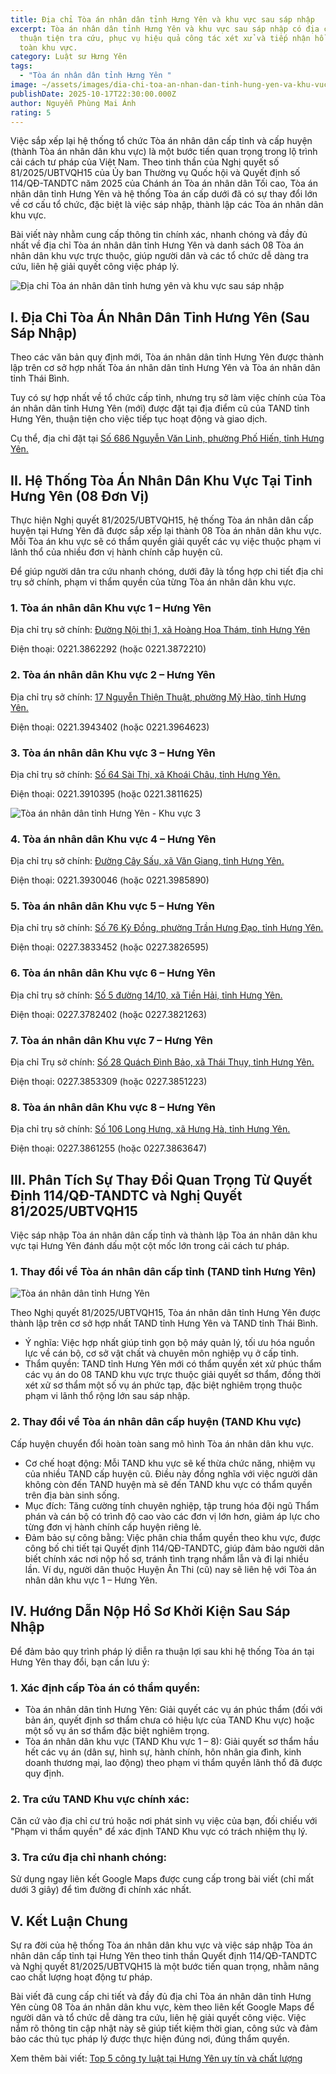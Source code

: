 ```yaml
---
title: Địa chỉ Tòa án nhân dân tỉnh Hưng Yên và khu vực sau sáp nhập
excerpt: Tòa án nhân dân tỉnh Hưng Yên và khu vực sau sáp nhập có địa chỉ mới
  thuận tiện tra cứu, phục vụ hiệu quả công tác xét xử và tiếp nhận hồ sơ cho
  toàn khu vực.
category: Luật sư Hưng Yên
tags:
  - "Tòa án nhân dân tỉnh Hưng Yên "
image: ~/assets/images/dia-chi-toa-an-nhan-dan-tinh-hung-yen-va-khu-vuc-sau-sap-nhap.jpg
publishDate: 2025-10-17T22:30:00.000Z
author: Nguyễn Phùng Mai Ánh
rating: 5
---
```

Việc sắp xếp lại hệ thống tổ chức Tòa án nhân dân cấp tỉnh và cấp huyện (thành Tòa án nhân dân khu vực) là một bước tiến quan trọng trong lộ trình cải cách tư pháp của Việt Nam. Theo tinh thần của Nghị quyết số 81/2025/UBTVQH15 của Ủy ban Thường vụ Quốc hội và Quyết định số 114/QĐ-TANDTC năm 2025 của Chánh án Tòa án nhân dân Tối cao, Tòa án nhân dân tỉnh Hưng Yên và hệ thống Tòa án cấp dưới đã có sự thay đổi lớn về cơ cấu tổ chức, đặc biệt là việc sáp nhập, thành lập các Tòa án nhân dân khu vực.

Bài viết này nhằm cung cấp thông tin chính xác, nhanh chóng và đầy đủ nhất về địa chỉ Tòa án nhân dân tỉnh Hưng Yên và danh sách 08 Tòa án nhân dân khu vực trực thuộc, giúp người dân và các tổ chức dễ dàng tra cứu, liên hệ giải quyết công việc pháp lý.

![Địa chỉ Tòa án nhân dân tỉnh hưng yên và khu vực sau sáp nhập](~/assets/images/dia-chi-toa-an-nhan-dan-tinh-hung-yen-va-khu-vuc-sau-sap-nhap.jpg "Địa chỉ Tòa án nhân dân tỉnh hưng yên và khu vực sau sáp nhập")

## I. Địa Chỉ Tòa Án Nhân Dân Tỉnh Hưng Yên (Sau Sáp Nhập)

Theo các văn bản quy định mới, Tòa án nhân dân tỉnh Hưng Yên được thành lập trên cơ sở hợp nhất Tòa án nhân dân tỉnh Hưng Yên và Tòa án nhân dân tỉnh Thái Bình.

Tuy có sự hợp nhất về tổ chức cấp tỉnh, nhưng trụ sở làm việc chính của Tòa án nhân dân tỉnh Hưng Yên (mới) được đặt tại địa điểm cũ của TAND tỉnh Hưng Yên, thuận tiện cho việc tiếp tục hoạt động và giao dịch.

Cụ thể, địa chỉ đặt tại [Số 686 Nguyễn Văn Linh, phường Phố Hiến, tỉnh Hưng Yên. ](https://www.google.com/maps/place/T%C3%B2a+%C3%A1n+nh%C3%A2n+d%C3%A2n+T%E1%BB%89nh+H%C6%B0ng+Y%C3%AAn/@20.6618606,106.0343367,14z/data=!4m10!1m2!2m1!1zVMOyYSDDoW4gbmjDom4gZMOibiB04buJbmggSMawbmcgWcOqbg!3m6!1s0x3135c7b1a8dc33ab:0xb10cfb5440024f99!8m2!3d20.6607673!4d106.0579575!15sCiVUw7JhIMOhbiBuaMOibiBkw6JuIHThu4luaCBIxrBuZyBZw6pukgEXbG9jYWxfZ292ZXJubWVudF9vZmZpY2WqAU4QATIfEAEiG3PIxFjDgzQkV_642zUMV9PVnSND9a8MQJwmNDIpEAIiJXTDsmEgw6FuIG5ow6JuIGTDom4gdOG7iW5oIGjGsG5nIHnDqm7gAQA!16s%2Fg%2F11h3yhbvnz?entry=ttu&g_ep=EgoyMDI1MTAxNC4wIKXMDSoASAFQAw%3D%3D)

## II. Hệ Thống Tòa Án Nhân Dân Khu Vực Tại Tỉnh Hưng Yên (08 Đơn Vị)

Thực hiện Nghị quyết 81/2025/UBTVQH15, hệ thống Tòa án nhân dân cấp huyện tại Hưng Yên đã được sắp xếp lại thành 08 Tòa án nhân dân khu vực. Mỗi Tòa án khu vực sẽ có thẩm quyền giải quyết các vụ việc thuộc phạm vi lãnh thổ của nhiều đơn vị hành chính cấp huyện cũ.

Để giúp người dân tra cứu nhanh chóng, dưới đây là tổng hợp chi tiết địa chỉ trụ sở chính, phạm vi thẩm quyền của từng Tòa án nhân dân khu vực.

### 1. Tòa án nhân dân Khu vực 1 – Hưng Yên

Địa chỉ trụ sở chính: [Đường Nội thị 1, xã Hoàng Hoa Thám, tỉnh Hưng Yên](https://www.google.com/maps?q=M4XC+WFC+T%C3%B2a+%C3%81n+Nh%C3%A2n+D%C3%A2n+Huy%E1%BB%87n+Ti%C3%AAn+L%E1%BB%AF,+Ng%C3%B4+Quy%E1%BB%81n,+Ti%C3%AAn+L%E1%BB%AF,+H%C6%B0ng+Y%C3%AAn&ftid=0x3135c07a39ac9327:0x102a993c5ce2b6ba&hl=vi-VN&gl=vn&entry=gps&coh=0&lucs=,94259550,94284460,47069508&g_ep=CAISBjYuNDAuNBgAINeCAyobLDk0MjU5NTUwLDk0Mjg0NDYwLDQ3MDY5NTA4QgJWTg%3D%3D&skid=c63e2b17-3803-42de-a4f7-c6dc27dca10f&g_st=iz)

Điện thoại: 0221.3862292 (hoặc 0221.3872210)

### 2. Tòa án nhân dân Khu vực 2 – Hưng Yên

Địa chỉ trụ sở chính: [17 Nguyễn Thiện Thuật, phường Mỹ Hào, tỉnh Hưng Yên.](https://www.google.com/maps/place/To%C3%A0+%C3%A1n+nh%C3%A2n+d%C3%A2n+th%E1%BB%8B+x%C3%A3+M%E1%BB%B9+H%C3%A0o/@20.934752,106.0575666,17z/data=!3m1!4b1!4m6!3m5!1s0x3135a5bfbf8a6349:0xf2dc0ac9a1e6bd7b!8m2!3d20.934752!4d106.0575666!16s%2Fg%2F11jnj8hvq7?hl=vi-VN&entry=ttu&g_ep=EgoyMDI1MTAxNC4wIKXMDSoASAFQAw%3D%3D)

Điện thoại: 0221.3943402 (hoặc 0221.3964623)

### 3. Tòa án nhân dân Khu vực 3 – Hưng Yên

Địa chỉ trụ sở chính: [Số 64 Sài Thi, xã Khoái Châu, tỉnh Hưng Yên.](https://www.google.com/maps?q=RXPH+XFX+T%C3%B2a+%C3%81n+Nh%C3%A2n+D%C3%A2n+Huy%E1%BB%87n+Kho%C3%A1i+Ch%C3%A2u,+%C4%90T206,+TT.+Kho%C3%A1i+Ch%C3%A2u,+Kho%C3%A1i+Ch%C3%A2u,+H%C6%B0ng+Y%C3%AAn&ftid=0x3135ba7160c254ff:0xd6b16a57a3c465c3&hl=vi-VN&gl=vn&entry=gps&coh=0&lucs=,94259550,94284460,47069508&g_ep=CAISBjYuNDAuNBgAINeCAyobLDk0MjU5NTUwLDk0Mjg0NDYwLDQ3MDY5NTA4QgJWTg%3D%3D&skid=a17e38fa-8bcf-4393-b9a1-7c8e797cf6ac&g_st=iz)

Điện thoại: 0221.3910395 (hoặc 0221.3811625)

![Tòa án nhân dân tỉnh Hưng Yên - Khu vực 3](~/assets/images/toa-an-nhan-dan-tinh-hung-yen-khu-vuc-3.jpg "Tòa án nhân dân tỉnh Hưng Yên - Khu vực 3")

### 4. Tòa án nhân dân Khu vực 4 – Hưng Yên

Địa chỉ trụ sở chính: [Đường Cây Sấu, xã Văn Giang, tỉnh Hưng Yên.](https://www.google.com/maps/place/Van+Giang+District+Court/@20.9452507,105.9404725,3a,75y,90t/data=!3m8!1e2!3m6!1sCIHM0ogKEICAgIDkz7uPiwE!2e10!3e12!6shttps:%2F%2Flh3.googleusercontent.com%2Fgps-cs-s%2FAC9h4nr9RKkAUYRQ78A6uixgrojhKBawxYHqJ-nRNsixbOByswIOhbdMwkx9MPRL5mbv-5WOi7fk-XErbNsvpNr9kKcRI2hLRA2GGiNPrxVC5ccRQQN-DX2-rtWjtTtKw9CY_-rPFM8cVg%3Dw397-h298-k-no!7i4032!8i3024!4m9!3m8!1s0x3135afa475880f6b:0xdace8b104d16394!8m2!3d20.9452507!4d105.9404725!10e5!14m1!1BCgIgAQ!16s%2Fg%2F12vsjfhd5?entry=ttu&g_ep=EgoyMDI1MTAxNC4wIKXMDSoASAFQAw%3D%3D)

Điện thoại: 0221.3930046 (hoặc 0221.3985890)

### 5. Tòa án nhân dân Khu vực 5 – Hưng Yên

Địa chỉ trụ sở chính: [Số 76 Kỳ Đồng, phường Trần Hưng Đạo, tỉnh Hưng Yên.](https://www.google.com/maps/place/T%C3%B2a+%C3%A1n+nh%C3%A2n+d%C3%A2n+th%C3%A0nh+ph%E1%BB%91+Th%C3%A1i+B%C3%ACnh/@20.4507143,106.3446312,17z/data=!3m1!4b1!4m6!3m5!1s0x3135fad55876a559:0xceb3f3962fda19b5!8m2!3d20.4507143!4d106.3472061!16s%2Fg%2F11c1qbxxns?entry=ttu&g_ep=EgoyMDI1MTAxNC4wIKXMDSoASAFQAw%3D%3D)

Điện thoại: 0227.3833452 (hoặc 0227.3826595)

### 6. Tòa án nhân dân Khu vực 6 – Hưng Yên

Địa chỉ trụ sở chính: [Số 5 đường 14/10, xã Tiền Hải, tỉnh Hưng Yên.](https://www.google.com/maps/place/T%C3%B2a+%C3%81n+huy%E1%BB%87n+Ti%E1%BB%81n+H%E1%BA%A3i/@20.405303,106.5042447,17z/data=!4m15!1m8!3m7!1s0x3135f94e64bb984f:0xdcd279b5ffc78124!2zVMOyYSDDgW4gaHV54buHbiBUaeG7gW4gSOG6o2k!8m2!3d20.4054393!4d106.5043906!10e5!16s%2Fg%2F11rgfkjc_7!3m5!1s0x3135f94e64bb984f:0xdcd279b5ffc78124!8m2!3d20.4054393!4d106.5043906!16s%2Fg%2F11rgfkjc_7?entry=ttu&g_ep=EgoyMDI1MTAxNC4wIKXMDSoASAFQAw%3D%3D)

Điện thoại: 0227.3782402 (hoặc 0227.3821263)

### 7. Tòa án nhân dân Khu vực 7 – Hưng Yên

Địa chỉ Trụ sở chính: [Số 28 Quách Đình Bảo, xã Thái Thụy, tỉnh Hưng Yên.](https://www.google.com/maps/place/T%C3%B2a+%C3%81n+Nh%C3%A2n+D%C3%A2n+Huy%E1%BB%87n+Th%C3%A1i+Th%E1%BB%A5y/@20.5614236,106.5627222,17z/data=!3m1!4b1!4m6!3m5!1s0x314a098f1ff376df:0x888cf9390712b040!8m2!3d20.5614236!4d106.5652971!16s%2Fg%2F1tdq81jg?entry=ttu&g_ep=EgoyMDI1MTAxNC4wIKXMDSoASAFQAw%3D%3D)

Điện thoại: 0227.3853309 (hoặc 0227.3851223)

### 8. Tòa án nhân dân Khu vực 8 – Hưng Yên

Địa chỉ trụ sở chính: [Số 106 Long Hưng, xã Hưng Hà, tỉnh Hưng Yên.](https://www.google.com/maps/place/T%C3%B2a+%C3%81n+Huy%E1%BB%87n+H%C6%B0ng+H%C3%A0/@20.5889529,106.2250947,17z/data=!3m1!4b1!4m6!3m5!1s0x3135e9680d6f86ff:0x5e22a22401e3e401!8m2!3d20.5889529!4d106.2276696!16s%2Fg%2F1pp2v2vl9?entry=ttu&g_ep=EgoyMDI1MTAxNC4wIKXMDSoASAFQAw%3D%3D)

Điện thoại: 0227.3861255 (hoặc 0227.3863647)

## III. Phân Tích Sự Thay Đổi Quan Trọng Từ Quyết Định 114/QĐ-TANDTC và Nghị Quyết 81/2025/UBTVQH15

Việc sáp nhập Tòa án nhân dân cấp tỉnh và thành lập Tòa án nhân dân khu vực tại Hưng Yên đánh dấu một cột mốc lớn trong cải cách tư pháp.

### 1. Thay đổi về Tòa án nhân dân cấp tỉnh (TAND tỉnh Hưng Yên)

![Tòa án nhân dân tỉnh Hưng Yên ](~/assets/images/toa-an-nhan-dan-tinh-hung-yen.jpg "Tòa án nhân dân tỉnh Hưng Yên ")

Theo Nghị quyết 81/2025/UBTVQH15, Tòa án nhân dân tỉnh Hưng Yên được thành lập trên cơ sở hợp nhất TAND tỉnh Hưng Yên và TAND tỉnh Thái Bình.

* Ý nghĩa: Việc hợp nhất giúp tinh gọn bộ máy quản lý, tối ưu hóa nguồn lực về cán bộ, cơ sở vật chất và chuyên môn nghiệp vụ ở cấp tỉnh.
* Thẩm quyền: TAND tỉnh Hưng Yên mới có thẩm quyền xét xử phúc thẩm các vụ án do 08 TAND khu vực trực thuộc giải quyết sơ thẩm, đồng thời xét xử sơ thẩm một số vụ án phức tạp, đặc biệt nghiêm trọng thuộc phạm vi lãnh thổ rộng lớn sau sáp nhập.

### 2. Thay đổi về Tòa án nhân dân cấp huyện (TAND Khu vực)

Cấp huyện chuyển đổi hoàn toàn sang mô hình Tòa án nhân dân khu vực.

* Cơ chế hoạt động: Mỗi TAND khu vực sẽ kế thừa chức năng, nhiệm vụ của nhiều TAND cấp huyện cũ. Điều này đồng nghĩa với việc người dân không còn đến TAND huyện mà sẽ đến TAND khu vực có thẩm quyền trên địa bàn sinh sống.
* Mục đích: Tăng cường tính chuyên nghiệp, tập trung hóa đội ngũ Thẩm phán và cán bộ có trình độ cao vào các đơn vị lớn hơn, giảm áp lực cho từng đơn vị hành chính cấp huyện riêng lẻ.
* Đảm bảo sự công bằng: Việc phân chia thẩm quyền theo khu vực, được công bố chi tiết tại Quyết định 114/QĐ-TANDTC, giúp đảm bảo người dân biết chính xác nơi nộp hồ sơ, tránh tình trạng nhầm lẫn và đi lại nhiều lần. Ví dụ, người dân thuộc Huyện Ân Thi (cũ) nay sẽ liên hệ với Tòa án nhân dân khu vực 1 – Hưng Yên.

## IV. Hướng Dẫn Nộp Hồ Sơ Khởi Kiện Sau Sáp Nhập

Để đảm bảo quy trình pháp lý diễn ra thuận lợi sau khi hệ thống Tòa án tại Hưng Yên thay đổi, bạn cần lưu ý:

### 1. Xác định cấp Tòa án có thẩm quyền:

* Tòa án nhân dân tỉnh Hưng Yên: Giải quyết các vụ án phúc thẩm (đối với bản án, quyết định sơ thẩm chưa có hiệu lực của TAND Khu vực) hoặc một số vụ án sơ thẩm đặc biệt nghiêm trọng.
* Tòa án nhân dân khu vực (TAND Khu vực 1 – 8): Giải quyết sơ thẩm hầu hết các vụ án (dân sự, hình sự, hành chính, hôn nhân gia đình, kinh doanh thương mại, lao động) theo phạm vi thẩm quyền lãnh thổ đã được quy định.

### 2. Tra cứu TAND Khu vực chính xác:

 Căn cứ vào địa chỉ cư trú hoặc nơi phát sinh vụ việc của bạn, đối chiếu với "Phạm vi thẩm quyền" để xác định TAND Khu vực có trách nhiệm thụ lý.

### 3. Tra cứu địa chỉ nhanh chóng:

Sử dụng ngay liên kết Google Maps được cung cấp trong bài viết (chỉ mất dưới 3 giây) để tìm đường đi chính xác nhất.

## V. Kết Luận Chung

Sự ra đời của hệ thống Tòa án nhân dân khu vực và việc sáp nhập Tòa án nhân dân cấp tỉnh tại Hưng Yên theo tinh thần Quyết định 114/QĐ-TANDTC và Nghị quyết 81/2025/UBTVQH15 là một bước tiến quan trọng, nhằm nâng cao chất lượng hoạt động tư pháp.

Bài viết đã cung cấp chi tiết và đầy đủ địa chỉ Tòa án nhân dân tỉnh Hưng Yên cùng 08 Tòa án nhân dân khu vực, kèm theo liên kết Google Maps để người dân và tổ chức dễ dàng tra cứu, liên hệ giải quyết công việc. Việc nắm rõ thông tin cập nhật này sẽ giúp tiết kiệm thời gian, công sức và đảm bảo các thủ tục pháp lý được thực hiện đúng nơi, đúng thẩm quyền.

Xem thêm bài viết: [Top 5 công ty luật tại Hưng Yên uy tín và chất lượng](https://yplawfirm.vn/tin-tuc/top-5-cong-ty-luat-tai-hung-yen-uy-tin-va-chat-luong)
